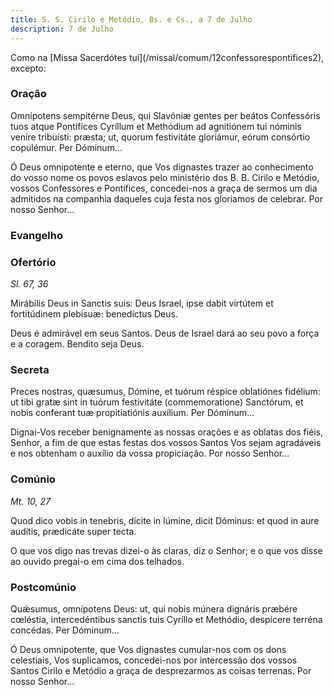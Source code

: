 ```yaml
---
title: S. S. Cirilo e Metódio, Bs. e Cs., a 7 de Julho
description: 7 de Julho
---
```



<aside>
  Como na [Missa Sacerdótes tui](/missal/comum/12confessorespontifices2),
  excepto:
</aside>

### Oração

<div class="side-by-side not-content">

Omnípotens sempitérne Deus, qui Slavóniæ gentes per beátos Confessóris tuos atque Pontífices Cyríllum et Methódium ad agnitiónem tui nóminis veníre tribuísti: præsta; ut, quorum festivitáte gloriámur, eórum consórtio copulémur. Per Dóminum...

Ó Deus omnipotente e eterno, que Vos dignastes trazer ao conhecimento do vosso nome os povos eslavos pelo ministério dos B. B. Cirilo e Metódio, vossos Confessores e Pontífices, concedei-nos a graça de sermos um dia admitidos na companhia daqueles cuja festa nos gloriamos de celebrar. Por nosso Senhor...

</div>

### Evangelho

<LinkCard href="/missal/santos/02-06-1#evangelho" title="S. Tito, B. e Conf." />

### Ofertório

<em>Sl. 67, 36</em>

<div class="side-by-side not-content">

Mirábilis Deus in Sanctis suis: Deus Israel, ipse dabit virtútem et fortitúdinem plebisuæ: benedíctus Deus.

Deus é admirável em seus Santos. Deus de Israel dará ao seu povo a força e a coragem. Bendito seja Deus.

</div>

### Secreta

<div class="side-by-side not-content">

Preces nostras, quæsumus, Dómine, et tuórum réspice oblatiónes fidélium: ut tibi gratæ sint in tuórum festivitáte (commemoratione) Sanctórum, et nobis conferant tuæ propitiatiónis auxílium. Per Dóminum...

Dignai-Vos receber benignamente as nossas orações e as oblatas dos fiéis, Senhor, a fim de que estas festas dos vossos Santos Vos sejam agradáveis e nos obtenham o auxílio da vossa propiciação. Por nosso Senhor...

</div>

### Comúnio

<em>Mt. 10, 27</em>

<div class="side-by-side not-content">

Quod dico vobis in tenebris, dícite in lúmine, dicit Dóminus: et quod in aure audítis, prædicáte super tecta.

O que vos digo nas trevas dizei-o às claras, diz o Senhor; e o que vos disse ao ouvido pregai-o em cima dos telhados.

</div>

### Postcomúnio

<div class="side-by-side not-content">

Quǽsumus, omnípotens Deus: ut, qui nobis múnera dignáris præbére cœléstia, intercedéntibus sanctis tuis Cyríllo et Methódio, despícere terréna concédas. Per Dóminum...

Ó Deus omnipotente, que Vos dignastes cumular-nos com os dons celestiais, Vos suplicamos, concedei-nos por intercessão dos vossos Santos Cirilo e Metódio a graça de desprezarmos as coisas terrenas. Por nosso Senhor...

</div>
